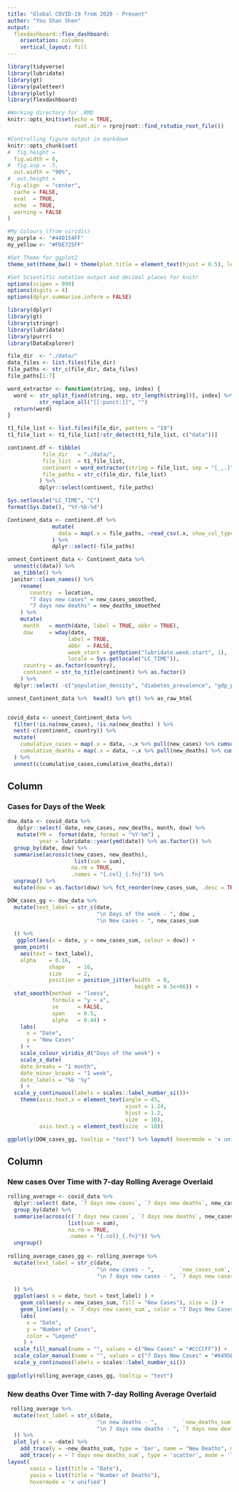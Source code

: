 ```yaml
---
title: "Global COVID-19 from 2020 - Present"
author: "You Shan Shen"
output: 
  flexdashboard::flex_dashboard:
    orientation: columns
    vertical_layout: fill
---
```


```r
library(tidyverse)
library(lubridate)
library(gt)
library(paletteer)
library(plotly)
library(flexdashboard)

#Working directory for .RMD
knitr::opts_knit$set(echo = TRUE,
                     root.dir = rprojroot::find_rstudio_root_file())

#Controlling figure output in markdown
knitr::opts_chunk$set(
#  fig.height =   
  fig.width = 6,
#  fig.asp = .5,
  out.width = "90%",
#  out.height = 
 fig.align  = "center",
  cache = FALSE,
  eval  = TRUE,
  echo  = TRUE,
  warning = FALSE
)

#My Colours (from viridis)
my_purple <- "#440154FF"
my_yellow <- "#FDE725FF"

#Set Theme for ggplot2
theme_set(theme_bw() + theme(plot.title = element_text(hjust = 0.5), legend.position = "bottom"))

#Set Scientific notation output and decimal places for knitr
options(scipen = 999)
options(digits = 4)
options(dplyr.summarise.inform = FALSE)
```


```r
library(dplyr)
library(gt)
library(stringr)
library(lubridate)
library(purrr)
library(DataExplorer)

file_dir  <- "./data/"
data_files <- list.files(file_dir)
file_paths <- str_c(file_dir, data_files)
file_paths[1:7]

word_extractor <- function(string, sep, index) {
  word <- str_split_fixed(string, sep, str_length(string))[, index] %>% 
          str_replace_all("[[:punct:]]", "") 
  return(word) 
}

t1_file_list <- list.files(file_dir, pattern = "19")
t1_file_list <- t1_file_list[!str_detect(t1_file_list, c("data"))]

continent.df <- tibble(
           file_dir   = "./data/", 
           file_list  = t1_file_list, 
           continent = word_extractor(string = file_list, sep = "[_,.]", index = 2),
           file_paths = str_c(file_dir, file_list)
          ) %>%
          dplyr::select(continent, file_paths) 

Sys.setlocale("LC_TIME", "C")
format(Sys.Date(), "%Y-%b-%d")

Continent_data <- continent.df %>%
              mutate(
                data = map(.x = file_paths, ~read_csv(.x, show_col_types = FALSE))
              ) %>%
              dplyr::select(-file_paths)

unnest_Continent_data <- Continent_data %>% 
  unnest(c(data)) %>%
  as_tibble() %>%
 janitor::clean_names() %>%
    rename(
       country  = location,
       "7 days new cases" = new_cases_smoothed,
       "7 days new deaths" = new_deaths_smoothed 
    ) %>%
    mutate(
     month   = month(date, label = TRUE, abbr = TRUE),
     dow     = wday(date, 
                   label = TRUE, 
                   abbr  = FALSE, 
                   week_start = getOption("lubridate.week.start", 1),
                   locale = Sys.getlocale("LC_TIME")),
     country = as.factor(country),
     continent = str_to_title(continent) %>% as.factor()
    ) %>%
  dplyr::select( -c("population_density", "diabetes_prevalence", "gdp_per_capita", "median_age", "human_development_index")) 

unnest_Continent_data %>%  head() %>% gt() %>% as_raw_html


covid_data <- unnest_Continent_data %>%
  filter(!is.na(new_cases), !is.na(new_deaths) ) %>%
  nest(-c(continent, country)) %>% 
  mutate(
    cumulative_cases = map(.x = data, ~.x %>% pull(new_cases) %>% cumsum()),
    cumulative_deaths = map(.x = data, ~.x %>% pull(new_deaths) %>% cumsum())
  ) %>% 
  unnest(c(cumulative_cases,cumulative_deaths,data))
```

Column {data-width=650}
-----------------------------------------------------------------------

### Cases for Days of the Week

```r

dow_data <- covid_data %>%
   dplyr::select( date, new_cases, new_deaths, month, dow) %>%
   mutate(YM =  format(date, format = "%Y-%m") ,                        
          year = lubridate::year(ymd(date)) %>% as.factor()) %>%
  group_by(date, dow) %>%
  summarise(across(c(new_cases, new_deaths),
                     list(sum = sum),
                    na.rm = TRUE, 
                    .names = "{.col}_{.fn}")) %>%
  ungroup() %>%
  mutate(dow = as.factor(dow) %>% fct_reorder(new_cases_sum, .desc = TRUE)) 

DOW_cases_gg <- dow_data %>%
  mutate(text_label = str_c(date,
                            "\n Days of the week - ", dow ,
                            "\n New cases - ", new_cases_sum
                            
  )) %>%
   ggplot(aes(x = date, y = new_cases_sum, colour = dow)) +
  geom_point(
    aes(text = text_label),
    alpha    = 0.16,
             shape    = 16,
             size     = 2,
             position = position_jitter(width  = 0, 
                                        height = 0.5e+06)) +
  stat_smooth(method  = "loess", 
              formula = "y ~ x",
              se      = FALSE,
              span    = 0.5,
              alpha   = 0.44) +
    labs(
      x = "Date",
      y = "New Cases"
    ) +
    scale_colour_viridis_d("Days of the week") +
    scale_x_date( 
    date_breaks = "1 month", 
    date_minor_breaks = "1 week", 
    date_labels = "%b '%y" 
    ) +
  scale_y_continuous(labels = scales::label_number_si())+
    theme(axis.text.x = element_text(angle = 45,
                                     vjust = 1.24,
                                     hjust = 1.2,
                                     size  = 10),
          axis.text.y = element_text(size  = 10))

ggplotly(DOW_cases_gg, tooltip = "text") %>% layout( hovermode = 'x unified')

```

Column {data-width=350}
-----------------------------------------------------------------------

### New cases Over Time with 7-day Rolling Average Overlaid

```r

rolling_average <- covid_data %>%
  dplyr::select( date, `7 days new cases`, `7 days new deaths`, new_cases, new_deaths) %>%
  group_by(date) %>%
  summarise(across(c(`7 days new cases`, `7 days new deaths`, new_cases, new_deaths),
                   list(sum = sum),
                   na.rm = TRUE,
                   .names = "{.col}_{.fn}")) %>%
  ungroup() 
  
rolling_average_cases_gg <- rolling_average %>%
  mutate(text_label = str_c(date,
                            "\n new cases - ",        `new_cases_sum`,
                            "\n 7 days new cases - ", `7 days new cases_sum`
                            
  )) %>%
  ggplot(aes( x = date, text = text_label) ) +
    geom_col(aes(y = new_cases_sum, fill = "New Cases"), size = 1) +
    geom_line(aes(y = `7 days new cases_sum`, color = "7 Days New Cases"), size = 1, group = 1) +
    labs(
      x = "Date",
      y = "Number of Cases",
      color = "Legend"
     ) +
  scale_fill_manual(name = "", values = c("New Cases" = "#CCCCFF")) +
  scale_color_manual(name = "", values = c("7 Days New Cases" = "#6495ED")) +
  scale_y_continuous(labels = scales::label_number_si())
  
ggplotly(rolling_average_cases_gg, tooltip = "text") 

```

### New deaths Over Time with 7-day Rolling Average Overlaid

```r

 rolling_average %>%
  mutate(text_label = str_c(date,
                            "\n new deaths - ",        `new_deaths_sum`,
                            "\n 7 days new deaths - ", `7 days new deaths_sum`
  )) %>%
  plot_ly( x = ~date) %>%
    add_trace(y = ~new_deaths_sum, type = 'bar', name = "New Deaths", marker = list(color = " lightsalmon") ) %>%
    add_trace(y = ~`7 days new deaths_sum`, type = 'scatter', mode = 'lines', name = "7 Days New Deaths",line = list(color = "indianred") ) %>%
layout(
       xaxis = list(title = "Date"),
       yaxis = list(title = "Number of Deaths"),
       hovermode = 'x unified')
```

